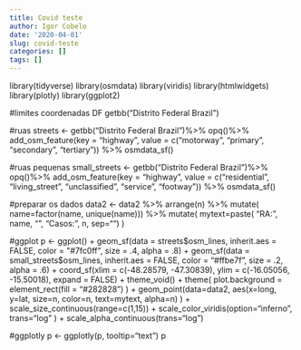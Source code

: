```yaml
---
title: Covid teste
author: Igor Cobelo
date: '2020-04-01'
slug: covid-teste
categories: []
tags: []
---
```

library(tidyverse)
library(osmdata)
library(viridis)
library(htmlwidgets)
library(plotly)
library(ggplot2)


#limites coordenadas DF
getbb("Distrito Federal Brazil")

#ruas
streets <- getbb("Distrito Federal Brazil")%>%
  opq()%>%
  add_osm_feature(key = "highway", 
                  value = c("motorway", "primary", 
                            "secondary", "tertiary")) %>%
  osmdata_sf()

#ruas pequenas
small_streets <- getbb("Distrito Federal Brazil")%>%
  opq()%>%
  add_osm_feature(key = "highway", 
                  value = c("residential", "living_street",
                            "unclassified",
                            "service", "footway")) %>%
  osmdata_sf()

#preparar os dados
data2 <- data2 %>%
  arrange(n) %>%
  mutate( name=factor(name, unique(name))) %>%
  mutate( mytext=paste(
    "RA: ", name, "\n", 
    "Casos: ", n, sep="")
  )

#ggplot
p <- ggplot() +
  geom_sf(data = streets$osm_lines,
          inherit.aes = FALSE,
          color = "#7fc0ff",
          size = .4,
          alpha = .8) +
  geom_sf(data = small_streets$osm_lines,
          inherit.aes = FALSE,
          color = "#ffbe7f",
          size = .2,
          alpha = .6) +
  coord_sf(xlim = c(-48.28579, -47.30839), 
           ylim = c(-16.05056, -15.50018),
           expand = FALSE) +
  theme_void() +
  theme(
    plot.background = element_rect(fill = "#282828")
  ) +
  geom_point(data=data2, aes(x=long, y=lat, size=n, color=n, text=mytext, alpha=n) ) +
  scale_size_continuous(range=c(1,15)) +
  scale_color_viridis(option="inferno", trans="log" ) +
  scale_alpha_continuous(trans="log")

#ggplotly
p <- ggplotly(p, tooltip="text")
p

